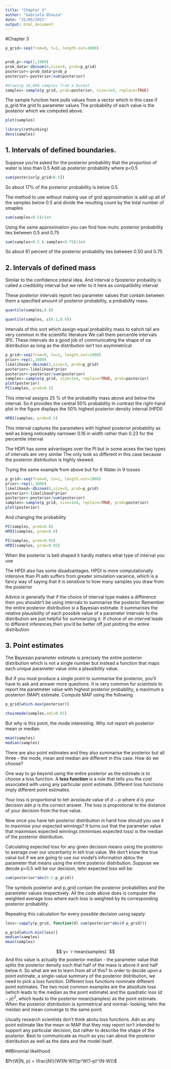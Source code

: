 ```yaml
---
title: "Chapter 3"
author: "Gabriela DSouza"
date: "31/05/2021"
output: html_document
---
```

#Chapter 3

```r
p_grid<-seq(from=0, t=1, length.out=1000)


prob_p<-rep(1,1000)
prob_data<-dbinom(6,size=9, prob=p_grid)
posterior<-prob_data*prob_p
posterior<-posterior/sum(posterior)
```


```r
#drawing 10,000 samples from a bucket
samples<-sample(p_grid, prob=posterior, size=1e4, replace=TRUE)
```

The sample function here pulls values from a vector which in this case if p_grid the grid fo parameter values
The probability of each value is the posterior which we computed above. 
```r
plot(samples)

library(rethinking)
dens(samples)

```



## 1. Intervals of defined boundaries. 
Suppose you're asked for the posterior probability that the proportion of water is less than 0.5
Add up posterior probability where p<0.5
```r
sum(posterior[p_grid<0.5])
```

So about 17% of the posterior probability is below 0.5

The method to use without making use of grid approximation is add up all of the samples below 0.5 
and divide the resulting count by the total number of smaples 
```r
sum(samples<0.5)/1e4
```

Using the same approximation you can find how muhc posterior probability lies between 0.5 and 0.75

```r
sum(samples>0.5 & samples<0.75)/1e4
```
So about 61 percent of the posterior probability lies between 0.50 and 0.75


## 2. Intervals of defined mass 

Similar to the confidence interal idea. 
And interval o fposterior probaility is called a credibility interval but we refer to it here as compatibility interval

These posterior intervals report two parameter values that contain between them a specified amount of posterior probabiltiy, a probability mass. 

```r

quantile(samples,0.8)
```

```r
quantile(samples, c(0.1,0.9))
```

Intervals of this sort which assign equal probability mass to eahch tail are very common in the scientific literature
We call them percentile intervals (PI). These intervals do a good job of communicating the shape of oa distribution as long as the distribution isn't too asymmetrical

```r
p_grid<-seq(from=0, to=1, length.out=1000)
prior<-rep(1,1000)
likelihood<-dbinom(3,size=3, prob=p_grid)
posterior<-likelihood*prior
posterior<-posterior/sum(posterior)
samples<-sample(p_grid, size=1e4, replace=TRUE, prob=posterior)
plot(posterior)
PI(samples, prob=0.5)
```

This interval assigns 25 % of the probability mass above and below the interval. So it provides the central 50% probability
In contrast the right-hand plot in the figure displays the 50% highest posterior density interval (HPDI)

```r
HPDI(samples, prob=0.5)
```
This interval captures the parameters with highest posterior probability as well as bieng noticeably narrower
0.16 in width rather than 0.23 for the percentile interval

The HDPI has some advantages over the PI but in some acses the two types of intervals are very similar
The only look so different in this case because the posterior distribution is highly skewed.

Trying the same example from above but for 6 Water in 9 tosses

```r
p_grid<-seq(from=0, to=1, length.out=1000)
prior<-rep(1,1000)
likelihood<-dbinom(6,size=9, prob=p_grid)
posterior<-likelihood*prior
posterior<-posterior/sum(posterior)
samples<-sample(p_grid, size=1e4, replace=TRUE, prob=posterior)
plot(posterior)
```

And changing the probability

```r
PI(samples, prob=0.8)
HPDI(samples, prob=0.8)
```

```r
PI(samples, prob=0.95)
HPDI(samples, prob=0.95)
```

When the posterior is bell shaped it hardly matters what type of interval you use

The HPDI also has some disadvantages. HPDI is more computationally intensive than PI adn suffers from greater simulation varaince, which is a fancy way of saying that it is senstivie to how many samples you draw from the posterior 

Advice is generally that if the choice of interval type makes a difference then you shouldn't be using intervals to summarise the posterior 
Remember the entire posterior distribution si a Bayesian estimate. it summarises the relative plausibility of each possible value of a parameter
Intervals fo the distribution are just helpful for summarizing it. If choice of *an interval* leads to different inferences,then you'd be better off just plotting the entire distribution

## 3. Point estimates

The Bayesian parameter estimate is precisely the entire posterior distribution which is not a single number but instead a function that maps each unique parameter value onto a plausibility value.

But if you must produce a single point to summarise the posterior, you'll have to ask and answer more questions. It is very common for scientists to report hte paratmeter value with highest posterior probability, a maximum a posteriori (MAP) estimate. Compute MAP using the following
```r
p_grid[which.max(posterior)]
```


```r
chainmode(samples,adj=0.01)
```

But why is this point, the mode interesting. Why not report eh posterior mean or median. 
```r
mean(samples)
median(samples)
```

There are also point estimates and they also summarise the posterior but all three - the mode, mean and median are different in this case. How do we choose?

One way to go beyond using the entire posterior as the estimate is to choose a loss function. A **loss function** is a rule that tells you the *cost* associated with using any particular point estimate.
Different loss functions imply different point estimates. 

Your loss is proportional to teh avsolaute value of $d-p$ where $d$ is your decision adn $p$ is the correct answer. The loss is proprotional to the distance of your decision from the true value. 

Now once you have teh posterior distribution in hand how should you use it to maximise your expected winnings? It turns out that the parameter value that maximises expected winnings (minimises expected loss) is the median of the posterior distribution.


Calculating expected loss for any given decision means using the posterior to average over our uncertianty in teh true value. We don't know the true value but if we are going to use our model's information abtou the parameter that means using the entire posterior distribution. Suppose we deicde p=0.5 will be our decision, tehn expected loss will be:
```r
sum(posterior*abs(0.5-p_grid))
```

The symbols posterior and p_grid contain the posterior probabilities and the parameter values respectively. 
All the code above does is computer the weighted average loss where each loss is weighted by its corresponding posterior probability. 

Repeating this calculation for every possible decision using sapply 

```r
loss<-sapply(p_grid, function(d) sum(posterior*abs(d-p_grid)))
```


```r
p_grid[which.min(loss)]
median(samples)
mean(samples)
```
$$ y= `r mean(samples)` $$
And this value is actually the posterior median - the parameter value that splits the posterior density such that half of the mass is above it and half below it.
So what are we to learn from all of this?
In order to decide upon a point estimate, a single-value summary of the posterior distribution, we need to pick a loss function. Different loss functions nominate different point estimates. The two most common examples are the absoltute loss (which leads to the median as the point estimate) and the quadratic loss $(d-p)^2$, which leads to the posterior mean(samples) as the point estimate.
When the posterior distribution is symmetrical and normal- looking, tehn the meidan and mean converge to the same point. 

Usually research scientists don't think abotu loss functions. Adn so any point estimate like the mean or MAP that they may report isn't intended to support any particular decision, but rather to describe the shape of the posterior. Best to communicate as much as you can about the posterior distribution as well as the data and the model itself. 


##Binomial likelihood 

$Pr(W|N, p) = \frac{N!}{W!(N-W)!}p^W(1-p)^{N-W})$












